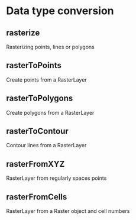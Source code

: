 
# Data type conversion


## rasterize
 Rasterizing points, lines or polygons

## rasterToPoints
 Create points from a RasterLayer

## rasterToPolygons
 Create polygons from a RasterLayer

## rasterToContour
 Contour lines from a RasterLayer

## rasterFromXYZ
 RasterLayer from regularly spaces points

## rasterFromCells
 RasterLayer from a Raster object and cell numbers

